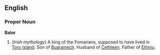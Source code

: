 ==English==

===Proper Noun===
{{Wikipedia}}
'''Balor'''

#(''Irish mythology'') A king of the Fomarians, supposed to have lived in [[Tory Island]].  Son of [[Buarainech]].  Husband of [[Cethleen]].  Father of [[Ethniu]].